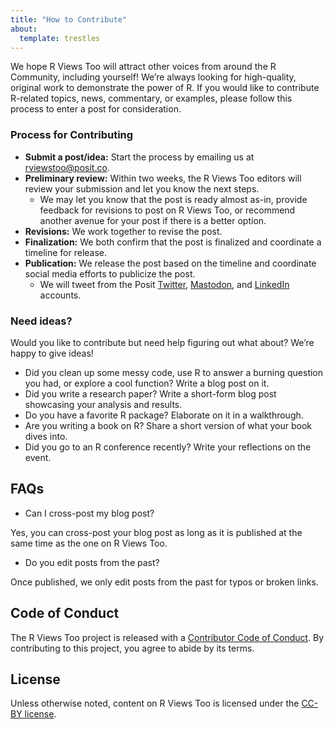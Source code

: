 ```yaml
---
title: "How to Contribute"
about:
  template: trestles
---
```


We hope R Views Too will attract other voices from around the R Community, including yourself! We're always looking for high-quality, original work to demonstrate the power of R. If you would like to contribute R-related topics, news, commentary, or examples, please follow this process to enter a post for consideration.

### Process for Contributing

* **Submit a post/idea:** Start the process by emailing us at [rviewstoo@posit.co](mailto:rviewstoo@posit.co).
* **Preliminary review:** Within two weeks, the R Views Too editors will review your submission and let you know the next steps.
  * We may let you know that the post is ready almost as-in, provide feedback for revisions to post on R Views Too, or recommend another avenue for your post if there is a better option.
* **Revisions:** We work together to revise the post.
* **Finalization:** We both confirm that the post is finalized and coordinate a timeline for release.
* **Publication:** We release the post based on the timeline and coordinate social media efforts to publicize the post.
  * We will tweet from the Posit [Twitter](https://twitter.com/rstudio), [Mastodon](https://fosstodon.org/@Posit), and [LinkedIn](https://www.linkedin.com/company/rstudio-pbc/) accounts.

### Need ideas?

Would you like to contribute but need help figuring out what about? We’re happy to give ideas!

* Did you clean up some messy code, use R to answer a burning question you had, or explore a cool function? Write a blog post on it.
* Did you write a research paper? Write a short-form blog post showcasing your analysis and results.
* Do you have a favorite R package? Elaborate on it in a walkthrough.
* Are you writing a book on R? Share a short version of what your book dives into.
* Did you go to an R conference recently? Write your reflections on the event.

## FAQs

* Can I cross-post my blog post?

Yes, you can cross-post your blog post as long as it is published at the same time as the one on R Views Too.

* Do you edit posts from the past?

Once published, we only edit posts from the past for typos or broken links.

## Code of Conduct

The R Views Too project is released with a [Contributor Code of Conduct](https://contributor-covenant.org/version/2/0/CODE_OF_CONDUCT.html). By contributing to this project, you agree to abide by its terms.

## License

Unless otherwise noted, content on R Views Too is licensed under the [CC-BY license](https://creativecommons.org/licenses/by/4.0/).
